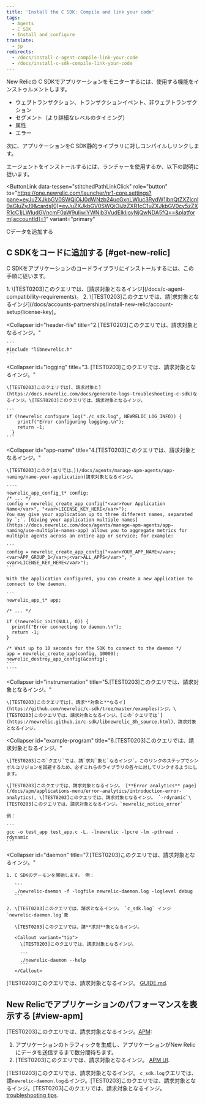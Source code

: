 ```yaml
---
title: 'Install the C SDK: Compile and link your code'
tags:
  - Agents
  - C SDK
  - Install and configure
translate:
  - jp
redirects:
  - /docs/install-c-agent-compile-link-your-code
  - /docs/install-c-sdk-compile-link-your-code
---
```


New Relicの C SDKでアプリケーションをモニターするには、使用する機能をインストゥルメントします。

* ウェブトランザクション、トランザクションイベント、非ウェブトランザクション
* セグメント（より詳細なレベルのタイミング）
* 属性
* エラー

次に、アプリケーションをC SDK静的ライブラリに対しコンパイルしリンクします。

エージェントをインストールするには、ランチャーを使用するか、以下の説明に従います。

<ButtonLink
  data-tessen="stitchedPathLinkClick"
  role="button"
  to="https://one.newrelic.com/launcher/nr1-core.settings?pane=eyJuZXJkbGV0SWQiOiJ0dWNzb24ucGxnLWluc3RydW1lbnQtZXZlcnl0aGluZyJ9&cards[0]=eyJuZXJkbGV0SWQiOiJzZXR1cC1uZXJkbGV0cy5zZXR1cC1jLWludGVncmF0aW9uIiwiYWNjb3VudElkIjoyNjQwNDA5fQ==&platform[accountId]=1"
  variant="primary"
>
  Cデータを追加する
</ButtonLink>

## C SDKをコードに追加する [#get-new-relic]

C SDKをアプリケーションのコードライブラリにインストールするには、この手順に従います。

<CollapserGroup>
  <Collapser
    id="requirements"
    title="1. [TEST0203]このクエリでは、請求対象となるインジ。"
  >
    1. \[TEST0203]このクエリでは、[請求対象となるインジ](/docs/c-agent-compatibility-requirements)。
    2. \[TEST0203]このクエリでは、請[求対象となるインジ](/docs/accounts-partnerships/install-new-relic/account-setup/license-key)。
  </Collapser>

  <Collapser
    id="header-file"
    title="2.[TEST0203]このクエリでは、請求対象となるインジ。"
  >
    ```
    #include "libnewrelic.h"
    ```
  </Collapser>

  <Collapser
    id="logging"
    title="3. [TEST0203]このクエリでは、請求対象となるインジ。"
  >
    \[TEST0203]このクエリでは[、請求対象と](https://docs.newrelic.com/docs/generate-logs-troubleshooting-c-sdk)なるインジ。\[TEST0203]このクエリでは、請求対象となるインジ。

    ```
    if (!newrelic_configure_log("./c_sdk.log", NEWRELIC_LOG_INFO)) {
        printf("Error configuring logging.\n");
        return -1;
      }
    ```
  </Collapser>

  <Collapser
    id="app-name"
    title="4.[TEST0203]このクエリでは、請求対象となるインジ。"
  >
    \[TEST0203]このク[エリでは、](/docs/agents/manage-apm-agents/app-naming/name-your-application)請求対象となるインジ。

    ````
    newrelic_app_config_t* config;
    /* ... */
    config = newrelic_create_app_config("<var>Your Application Name</var>", "<var>LICENSE_KEY_HERE</var>");
    You may give your application up to three different names, separated by `;`. [Giving your application multiple names](https://docs.newrelic.com/docs/agents/manage-apm-agents/app-naming/use-multiple-names-app) allows you to aggregate metrics for multiple agents across an entire app or service; for example:

    ```
    config = newrelic_create_app_config("<var>YOUR_APP_NAME</var>;<var>APP_GROUP_1</var>;<var>ALL_APPS</var>", "<var>LICENSE_KEY_HERE</var>");
    ```

    With the application configured, you can create a new application to connect to the daemon.

    ```
    newrelic_app_t* app;

    /* ... */

    if (!newrelic_init(NULL, 0)) {
      printf("Error connecting to daemon.\n");
      return -1;
    }

    /* Wait up to 10 seconds for the SDK to connect to the daemon */
    app = newrelic_create_app(config, 10000);
    newrelic_destroy_app_config(&config);
    ```
    ````
  </Collapser>

  <Collapser
    id="instrumentation"
    title="5.[TEST0203]このクエリでは、請求対象となるインジ。"
  >
    \[TEST0203]このクエリでは[、請求**対象と**なるイ](https://github.com/newrelic/c-sdk/tree/master/examples)ンジ。\[TEST0203]このクエリでは、請求対象となるインジ。[この`クエリでは`](https://newrelic.github.io/c-sdk/libnewrelic_8h_source.html)、請求対象となるインジ。
  </Collapser>

  <Collapser
    id="example-program"
    title="6.[TEST0203]このクエリでは、請求対象となるインジ。"
  >
    \[TEST0203]この`クエリ`では、請`求対`象と`なるインジ`。このリンクのステップでシンボルコリジョンを回避するため、必ずこれらのライブラリの各々に対してリンクするようにします。

    \[TEST0203]このクエリでは、請求対象となるインジ。 [**Error analytics** page](/docs/apm/applications-menu/error-analytics/introduction-error-analytics), \[TEST0203]このクエリでは、請求対象となるインジ。 `-rdynamic`\[TEST0203]このクエリでは、請求対象となるインジ。`newrelic_notice_error`

    例：

    ```
    gcc -o test_app test_app.c -L. -lnewrelic -lpcre -lm -pthread -rdynamic
    ```
  </Collapser>

  <Collapser
    id="daemon"
    title="7.[TEST0203]このクエリでは、請求対象となるインジ。"
  >
    1. C SDKのデーモンを開始します。 例：

       ```
       ./newrelic-daemon -f -logfile newrelic-daemon.log -loglevel debug
       ```

    2. \[TEST0203]このクエリでは、請求となるインジ。 `c_sdk.log` インジ `newrelic-daemon.log`象

       \[TEST0203]このクエリでは、請**求対**象となるインジ。

       <Callout variant="tip">
         \[TEST0203]このクエリでは、請求対象となるインジ。

         ```
         ./newrelic-daemon --help
         ```
       </Callout>
  </Collapser>
</CollapserGroup>

\[TEST0203]このクエリでは、請求対象となるインジ。 [GUIDE.md](https://github.com/newrelic/c-sdk/blob/master/GUIDE.md#getting-started).

## New Relicでアプリケーションのパフォーマンスを表示する [#view-apm]

\[TEST0203]このクエリでは、請求対象となるインジ。[APM](/docs/apm/new-relic-apm/getting-started/introduction-new-relic-apm):

1. アプリケーションのトラフィックを生成し、アプリケーションがNew Relicにデータを送信するまで数分間待ちます。
2. \[TEST0203]このクエリでは、請求対象となるインジ。 [APM UI](/docs/apm/applications-menu/monitoring/apm-overview-page).

\[TEST0203]このクエリでは、請求対象となるインジ。 `c_sdk.log`クエリでは、請`newrelic-daemon.log`るインジ。\[TEST0203]このクエリでは、請求対象となるインジ。\[TEST0203]このクエリでは、請求対象となるインジ。 [troubleshooting tips](/docs/no-data-appears-c).